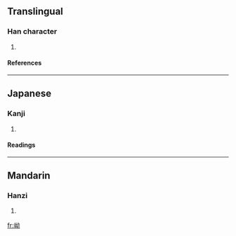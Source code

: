 ==Translingual==
===Han character===
{{Han char|rn=46|rad=山|as=05|sn=8|four=2472<sub>7</sub>|canj=山女戈尸 (UVIS)}}
# {{defn|Han|sort=山05}}
====References====
{{Han ref|kx=0309.270|dkj=07996|dj=0609.230|hdz=10769.100|uh=5CB0|ud=23728|bh=CC6B|bd=52331}}
----
==Japanese==
===Kanji===
{{ja-kanji|grade=|rs=山05}}
# {{defn|Japanese}} 
====Readings====
{{ja-readings|on=[[よう]] (yō), [[ゆ]] (yu), [[あう]] (au), [[えう]] (eu)|kun=}}
----
==Mandarin==
===Hanzi===
{{cmn-hanzi|pin=[[bā]] ([[ba1]]), [[yǒu]] ([[you3]])|wg=pa<sup>1</sup>, yu<sup>3</sup>}}
# {{defn|Mandarin}}

[[fr:岰]]